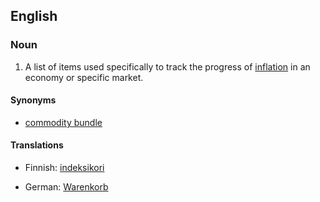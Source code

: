 {{wikipedia}}
==English==
===Noun===
{{en-noun|sg=[[market]] [[basket]]}}

# {{economics}} A list of items used specifically to track the progress of [[inflation]] in an economy or specific market.

====Synonyms====
*[[commodity bundle]]

====Translations====
{{trans-top|a fixed list of items}}
*Finnish: [[indeksikori]]
{{trans-mid}}
*German: [[Warenkorb]]
{{trans-bottom}}